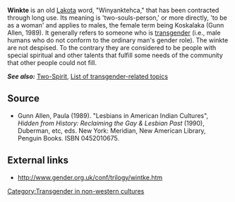 [[Category:Transgender in non-western cultures]]
'''Winkte''' is an old [[Lakota]] word, "Winyanktehca," that has been contracted through long use. Its meaning is 'two-souls-person,' or more directly, 'to be as a woman' and applies to males, the female term being Koskalaka (Gunn Allen, 1989).  It generally refers to someone who is [[transgender]] (i.e., male humans who do not conform to the ordinary man's gender role). The winkte are not despised. To the contrary they are considered to be people with special spiritual and other talents that fulfill some needs of the community that other people could not fill.  

'''''See also:''''' [[Two-Spirit]], [[List of transgender-related topics]]

==Source==
*Gunn Allen, Paula (1989). "Lesbians in American Indian Cultures", ''Hidden from History: Reclaiming the Gay & Lesbian Past'' (1990), Duberman, etc, eds. New York: Meridian, New American Library, Penguin Books. ISBN 0452010675. 

== External links ==
*http://www.gender.org.uk/conf/trilogy/wintke.htm

{{msg:stub}}